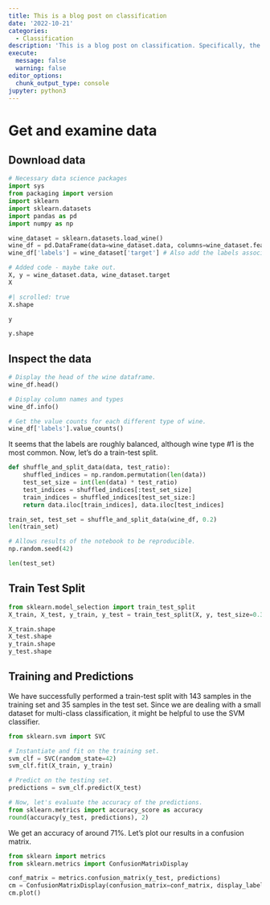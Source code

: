 ```yaml
---
title: This is a blog post on classification
date: '2022-10-21'
categories:
  - Classification
description: 'This is a blog post on classification. Specifically, the SVM classifier is used.'
execute:
  message: false
  warning: false
editor_options:
  chunk_output_type: console
jupyter: python3
---
```


# Get and examine data

## Download data

```python
# Necessary data science packages
import sys
from packaging import version
import sklearn
import sklearn.datasets
import pandas as pd
import numpy as np

wine_dataset = sklearn.datasets.load_wine()
wine_df = pd.DataFrame(data=wine_dataset.data, columns=wine_dataset.feature_names)
wine_df['labels'] = wine_dataset['target'] # Also add the labels associated with each sample

# Added code - maybe take out. 
X, y = wine_dataset.data, wine_dataset.target
X
```

```python
#| scrolled: true
X.shape
```

```python
y
```

```python
y.shape
```

## Inspect the data

```python
# Display the head of the wine dataframe. 
wine_df.head()
```

```python
# Display column names and types
wine_df.info()
```

```python
# Get the value counts for each different type of wine. 
wine_df['labels'].value_counts()
```

It seems that the labels are roughly balanced, although wine type #1 is the most common. Now, let's do a train-test split. 

```python
def shuffle_and_split_data(data, test_ratio):
    shuffled_indices = np.random.permutation(len(data))
    test_set_size = int(len(data) * test_ratio)
    test_indices = shuffled_indices[:test_set_size]
    train_indices = shuffled_indices[test_set_size:]
    return data.iloc[train_indices], data.iloc[test_indices]
```

```python
train_set, test_set = shuffle_and_split_data(wine_df, 0.2)
len(train_set)
```

```python
# Allows results of the notebook to be reproducible. 
np.random.seed(42)
```

```python
len(test_set)
```

## Train Test Split

```python
from sklearn.model_selection import train_test_split
X_train, X_test, y_train, y_test = train_test_split(X, y, test_size=0.33, random_state=42)
```

```python
X_train.shape
X_test.shape
y_train.shape
y_test.shape
```

## Training and Predictions

We have successfully performed a train-test split with 143 samples in the training set and 35 samples in the test set.
Since we are dealing with a small dataset for multi-class classification, it might be helpful to use the SVM classifier. 

```python
from sklearn.svm import SVC

# Instantiate and fit on the training set. 
svm_clf = SVC(random_state=42)
svm_clf.fit(X_train, y_train)
```

```python
# Predict on the testing set. 
predictions = svm_clf.predict(X_test)
```

```python
# Now, let's evaluate the accuracy of the predictions. 
from sklearn.metrics import accuracy_score as accuracy
round(accuracy(y_test, predictions), 2)
```

We get an accuracy of around 71%. Let's plot our results in a confusion matrix. 

```python
from sklearn import metrics
from sklearn.metrics import ConfusionMatrixDisplay

conf_matrix = metrics.confusion_matrix(y_test, predictions)
cm = ConfusionMatrixDisplay(confusion_matrix=conf_matrix, display_labels=[0,1,2])
cm.plot()
```


